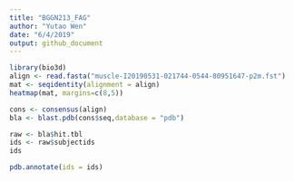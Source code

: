 ```yaml
---
title: "BGGN213_FAG"
author: "Yutao Wen"
date: "6/4/2019"
output: github_document
---
```


```r
library(bio3d)
align <- read.fasta("muscle-I20190531-021744-0544-80951647-p2m.fst")
mat <- seqidentity(alignment = align)
heatmap(mat, margins=c(8,5))
```

```r
cons <- consensus(align)
bla <- blast.pdb(cons$seq,database = "pdb")
```

```r
raw <- bla$hit.tbl
ids <- raw$subjectids
ids
```

```r
pdb.annotate(ids = ids)
```

